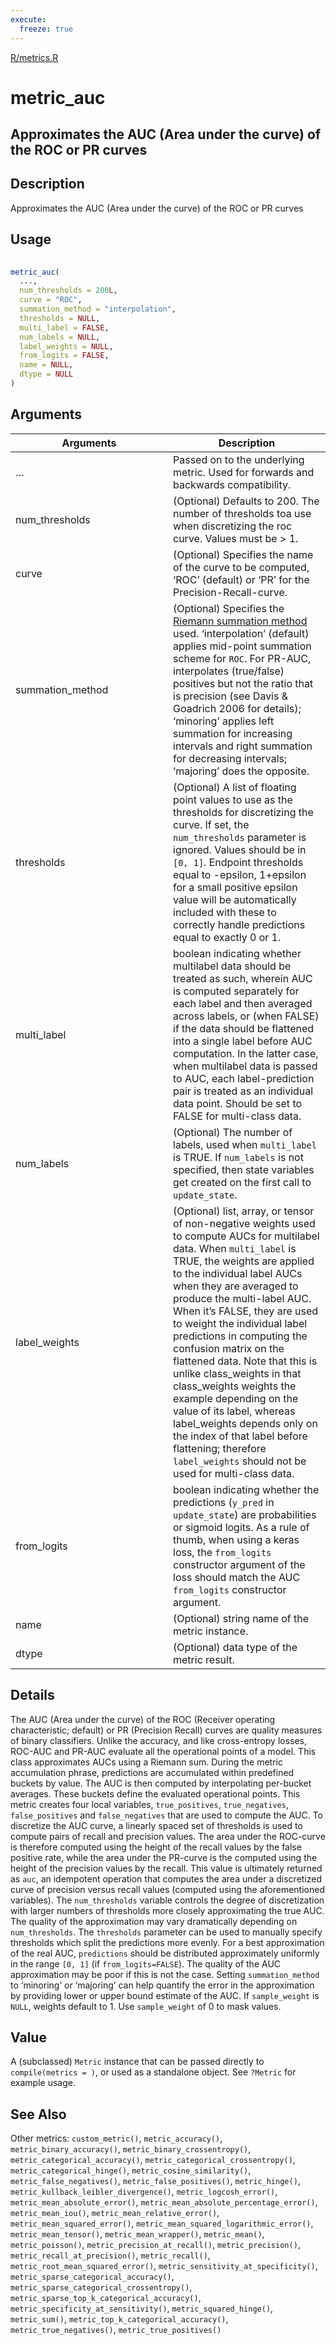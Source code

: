 ```yaml
---
execute:
  freeze: true
---
```


[R/metrics.R](https://github.com/rstudio/keras//blob/main/R/metrics.R#L282) 

# metric_auc

## Approximates the AUC (Area under the curve) of the ROC or PR curves

## Description
 Approximates the AUC (Area under the curve) of the ROC or PR curves 


## Usage
```r
 
metric_auc( 
  ..., 
  num_thresholds = 200L, 
  curve = "ROC", 
  summation_method = "interpolation", 
  thresholds = NULL, 
  multi_label = FALSE, 
  num_labels = NULL, 
  label_weights = NULL, 
  from_logits = FALSE, 
  name = NULL, 
  dtype = NULL 
) 
```

## Arguments
|Arguments|Description|
|---|---|
| ... | Passed on to the underlying metric. Used for forwards and backwards compatibility. |
| num_thresholds | (Optional) Defaults to 200. The number of thresholds toa use when discretizing the roc curve. Values must be > 1. |
| curve | (Optional) Specifies the name of the curve to be computed, 'ROC' (default) or 'PR' for the Precision-Recall-curve. |
| summation_method | (Optional) Specifies the [Riemann summation method](https://en.wikipedia.org/wiki/Riemann_sum) used. 'interpolation' (default) applies mid-point summation scheme for `ROC`. For PR-AUC, interpolates (true/false) positives but not the ratio that is precision (see Davis & Goadrich 2006 for details); 'minoring' applies left summation for increasing intervals and right summation for decreasing intervals; 'majoring' does the opposite. |
| thresholds | (Optional) A list of floating point values to use as the thresholds for discretizing the curve. If set, the `num_thresholds` parameter is ignored. Values should be in `[0, 1]`. Endpoint thresholds equal to -epsilon, 1+epsilon  for a small positive epsilon value will be automatically included with these to correctly handle predictions equal to exactly 0 or 1. |
| multi_label | boolean indicating whether multilabel data should be treated as such, wherein AUC is computed separately for each label and then averaged across labels, or (when FALSE) if the data should be flattened into a single label before AUC computation. In the latter case, when multilabel data is passed to AUC, each label-prediction pair is treated as an individual data point. Should be set to FALSE for multi-class data. |
| num_labels | (Optional) The number of labels, used when `multi_label` is TRUE. If `num_labels` is not specified, then state variables get created on the first call to `update_state`. |
| label_weights | (Optional) list, array, or tensor of non-negative weights used to compute AUCs for multilabel data. When `multi_label` is TRUE, the weights are applied to the individual label AUCs when they are averaged to produce the multi-label AUC. When it's FALSE, they are used to weight the individual label predictions in computing the confusion matrix on the flattened data. Note that this is unlike class_weights in that class_weights weights the example depending on the value of its label, whereas label_weights depends only on the index of that label before flattening; therefore `label_weights` should not be used for multi-class data. |
| from_logits | boolean indicating whether the predictions (`y_pred` in `update_state`) are probabilities or sigmoid logits. As a rule of thumb, when using a keras loss, the `from_logits` constructor argument of the loss should match the AUC `from_logits` constructor argument. |
| name | (Optional) string name of the metric instance. |
| dtype | (Optional) data type of the metric result. |

## Details
 The AUC (Area under the curve) of the ROC (Receiver operating characteristic; default) or PR (Precision Recall) curves are quality measures of binary classifiers. Unlike the accuracy, and like cross-entropy losses, ROC-AUC and PR-AUC evaluate all the operational points of a model.  This class approximates AUCs using a Riemann sum. During the metric accumulation phrase, predictions are accumulated within predefined buckets by value. The AUC is then computed by interpolating per-bucket averages. These buckets define the evaluated operational points.  This metric creates four local variables, `true_positives`, `true_negatives`, `false_positives` and `false_negatives` that are used to compute the AUC. To discretize the AUC curve, a linearly spaced set of thresholds is used to compute pairs of recall and precision values. The area under the ROC-curve is therefore computed using the height of the recall values by the false positive rate, while the area under the PR-curve is the computed using the height of the precision values by the recall.  This value is ultimately returned as `auc`, an idempotent operation that computes the area under a discretized curve of precision versus recall values (computed using the aforementioned variables). The `num_thresholds` variable controls the degree of discretization with larger numbers of thresholds more closely approximating the true AUC. The quality of the approximation may vary dramatically depending on `num_thresholds`. The `thresholds` parameter can be used to manually specify thresholds which split the predictions more evenly.  For a best approximation of the real AUC, `predictions` should be distributed approximately uniformly in the range `[0, 1]` (if `from_logits=FALSE`). The quality of the AUC approximation may be poor if this is not the case. Setting `summation_method` to 'minoring' or 'majoring' can help quantify the error in the approximation by providing lower or upper bound estimate of the AUC.  If `sample_weight` is `NULL`, weights default to 1. Use `sample_weight` of 0 to mask values. 


## Value
 A (subclassed) `Metric` instance that can be passed directly to `compile(metrics = )`, or used as a standalone object. See `?Metric` for example usage. 



## See Also
 Other metrics:  `custom_metric()`, `metric_accuracy()`, `metric_binary_accuracy()`, `metric_binary_crossentropy()`, `metric_categorical_accuracy()`, `metric_categorical_crossentropy()`, `metric_categorical_hinge()`, `metric_cosine_similarity()`, `metric_false_negatives()`, `metric_false_positives()`, `metric_hinge()`, `metric_kullback_leibler_divergence()`, `metric_logcosh_error()`, `metric_mean_absolute_error()`, `metric_mean_absolute_percentage_error()`, `metric_mean_iou()`, `metric_mean_relative_error()`, `metric_mean_squared_error()`, `metric_mean_squared_logarithmic_error()`, `metric_mean_tensor()`, `metric_mean_wrapper()`, `metric_mean()`, `metric_poisson()`, `metric_precision_at_recall()`, `metric_precision()`, `metric_recall_at_precision()`, `metric_recall()`, `metric_root_mean_squared_error()`, `metric_sensitivity_at_specificity()`, `metric_sparse_categorical_accuracy()`, `metric_sparse_categorical_crossentropy()`, `metric_sparse_top_k_categorical_accuracy()`, `metric_specificity_at_sensitivity()`, `metric_squared_hinge()`, `metric_sum()`, `metric_top_k_categorical_accuracy()`, `metric_true_negatives()`, `metric_true_positives()` 

